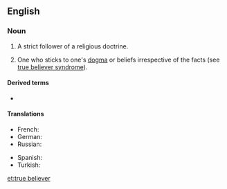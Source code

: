 ==English==

===Noun===
{{en-noun}}

# {{lb|en|ecclesiastical}} A strict follower of a religious doctrine.
# {{lb|en|idiomatic}} One who sticks to one's [[dogma]] or beliefs irrespective of the facts (see [[true believer syndrome]]).

====Derived terms====
* {{l|en|true believer syndrome}}

====Translations====
{{trans-top|a strict follower of a religious doctrine}}
* French: {{t|fr|vrai croyant|m}}
* German: {{t|de|Rechtgläubiger|m}}
* Russian: {{t+|ru|правове́рный}}
{{trans-mid}}
* Spanish: {{t|es|creyente verdadero|m}}
* Turkish: {{t|tr|gerçek iman sahibi kimse}}
{{trans-bottom}}

[[et:true believer]]